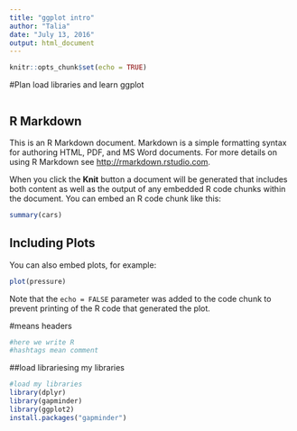 ```yaml
---
title: "ggplot intro"
author: "Talia"
date: "July 13, 2016"
output: html_document
---
```


```r
knitr::opts_chunk$set(echo = TRUE)
```
#Plan
load libraries and learn ggplot
```r

```
## R Markdown

This is an R Markdown document. Markdown is a simple formatting syntax for authoring HTML, PDF, and MS Word documents. For more details on using R Markdown see <http://rmarkdown.rstudio.com>.

When you click the **Knit** button a document will be generated that includes both content as well as the output of any embedded R code chunks within the document. You can embed an R code chunk like this:

```r
summary(cars)
```

## Including Plots

You can also embed plots, for example:

```r
plot(pressure)
```

Note that the `echo = FALSE` parameter was added to the code chunk to prevent printing of the R code that generated the plot.


#means headers
```r
#here we write R
#hashtags mean comment


```

##load librariesing my libraries
```r
#load my libraries
library(dplyr)
library(gapminder)
library(ggplot2)
install.packages("gapminder")
```

